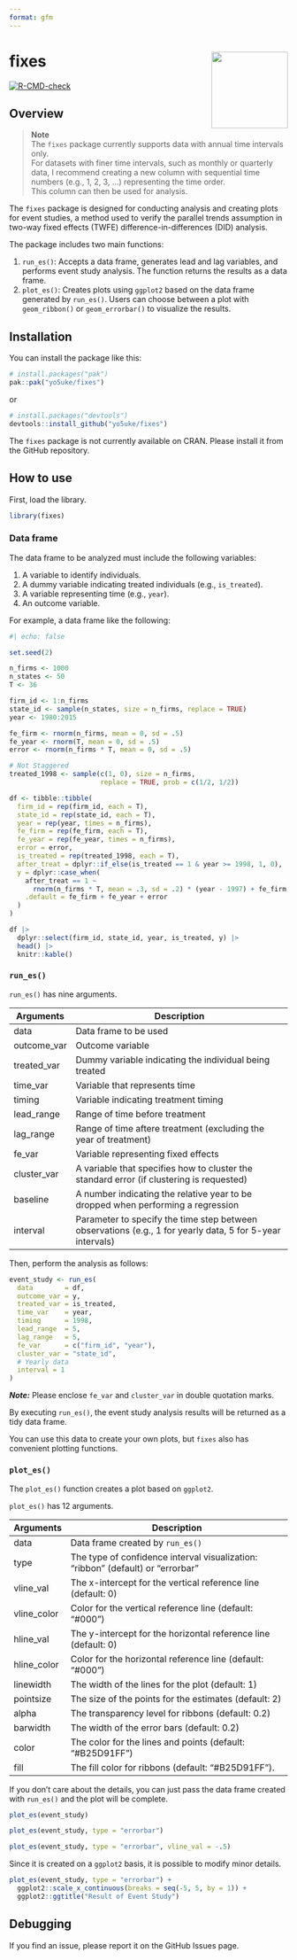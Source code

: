 ```yaml
---
format: gfm
---
```


<!-- README.md is generated from README.Qmd. Please edit that file -->

# fixes <a><img src="man/figures/logo.png" align="right" height="138" /></a>

<!-- badges: start -->
[![R-CMD-check](https://github.com/yo5uke/fixes/actions/workflows/R-CMD-check.yaml/badge.svg)](https://github.com/yo5uke/fixes/actions/workflows/R-CMD-check.yaml)
<!-- badges: end -->

## Overview

> **Note**  
> The `fixes` package currently supports data with annual time intervals only.  
> For datasets with finer time intervals, such as monthly or quarterly data, I recommend creating a new column with sequential time numbers (e.g., 1, 2, 3, ...) representing the time order.  
> This column can then be used for analysis.


The `fixes` package is designed for conducting analysis and creating plots for event studies, a method used to verify the parallel trends assumption in two-way fixed effects (TWFE) difference-in-differences (DID) analysis.

The package includes two main functions:

1. `run_es()`: Accepts a data frame, generates lead and lag variables, and performs event study analysis. The function returns the results as a data frame.
2. `plot_es()`: Creates plots using `ggplot2` based on the data frame generated by `run_es()`. Users can choose between a plot with `geom_ribbon()` or `geom_errorbar()` to visualize the results.

## Installation

You can install the package like this:

```.r
# install.packages("pak")
pak::pak("yo5uke/fixes")
```

or

```.r
# install.packages("devtools")
devtools::install_github("yo5uke/fixes")
```

The `fixes` package is not currently available on CRAN. Please install it from the GitHub repository.

## How to use

First, load the library.

```r
library(fixes)
```

### Data frame

The data frame to be analyzed must include the following variables:

1. A variable to identify individuals.
1. A dummy variable indicating treated individuals (e.g., `is_treated`).
1. A variable representing time (e.g., `year`).
1. An outcome variable.

For example, a data frame like the following:

```r
#| echo: false

set.seed(2)

n_firms <- 1000
n_states <- 50
T <- 36

firm_id <- 1:n_firms
state_id <- sample(n_states, size = n_firms, replace = TRUE)
year <- 1980:2015

fe_firm <- rnorm(n_firms, mean = 0, sd = .5)
fe_year <- rnorm(T, mean = 0, sd = .5)
error <- rnorm(n_firms * T, mean = 0, sd = .5)

# Not Staggered
treated_1998 <- sample(c(1, 0), size = n_firms, 
                       replace = TRUE, prob = c(1/2, 1/2))

df <- tibble::tibble(
  firm_id = rep(firm_id, each = T), 
  state_id = rep(state_id, each = T), 
  year = rep(year, times = n_firms), 
  fe_firm = rep(fe_firm, each = T), 
  fe_year = rep(fe_year, times = n_firms), 
  error = error, 
  is_treated = rep(treated_1998, each = T), 
  after_treat = dplyr::if_else(is_treated == 1 & year >= 1998, 1, 0), 
  y = dplyr::case_when(
    after_treat == 1 ~ 
      rnorm(n_firms * T, mean = .3, sd = .2) * (year - 1997) + fe_firm + fe_year + error, 
    .default = fe_firm + fe_year + error
  )
)

df |> 
  dplyr::select(firm_id, state_id, year, is_treated, y) |> 
  head() |> 
  knitr::kable()
```

### `run_es()`

`run_es()` has nine arguments.

| Arguments   | Description                                                                                               |
|-------------|-----------------------------------------------------------------------------------------------------------|
| data        | Data frame to be used                                                                                     |
| outcome_var | Outcome variable                                                                                          |
| treated_var | Dummy variable indicating the individual being treated                                                    |
| time_var    | Variable that represents time                                                                             |
| timing      | Variable indicating treatment timing                                                                      |
| lead_range  | Range of time before treatment                                                                            |
| lag_range   | Range of time aftere treatment (excluding the year of treatment)                                          |
| fe_var      | Variable representing fixed effects                                                                       |
| cluster_var | A variable that specifies how to cluster the standard error (if clustering is requested)                  |
| baseline    | A number indicating the relative year to be dropped when performing a regression                          |
| interval    | Parameter to specify the time step between observations (e.g., 1 for yearly data, 5 for 5-year intervals) |

Then, perform the analysis as follows:

```r
event_study <- run_es(
  data        = df, 
  outcome_var = y, 
  treated_var = is_treated, 
  time_var    = year, 
  timing      = 1998, 
  lead_range  = 5, 
  lag_range   = 5, 
  fe_var      = c("firm_id", "year"), 
  cluster_var = "state_id", 
  # Yearly data
  interval = 1
)
```

***Note:*** Please enclose `fe_var` and `cluster_var` in double quotation marks.

By executing `run_es()`, the event study analysis results will be returned as a tidy data frame.

You can use this data to create your own plots, but `fixes` also has convenient plotting functions.

### `plot_es()`

The `plot_es()` function creates a plot based on `ggplot2`. 

`plot_es()` has 12 arguments.

| Arguments   | Description                                                                     |
|-------------|---------------------------------------------------------------------------------|
| data        | Data frame created by `run_es()`                                                |
| type        | The type of confidence interval visualization: "ribbon" (default) or "errorbar" |
| vline_val   | The x-intercept for the vertical reference line (default: 0)                    |
| vline_color | Color for the vertical reference line (default: "#000")                         |
| hline_val   | The y-intercept for the horizontal reference line (default: 0)                  |
| hline_color | Color for the horizontal reference line (default: "#000")                       |
| linewidth   | The width of the lines for the plot (default: 1)                                |
| pointsize   | The size of the points for the estimates (default: 2)                           |
| alpha       | The transparency level for ribbons (default: 0.2)                               |
| barwidth    | The width of the error bars (default: 0.2)                                      |
| color       | The color for the lines and points (default: "#B25D91FF")                       |
| fill        | The fill color for ribbons (default: "#B25D91FF").                              |

If you don't care about the details, you can just pass the data frame created with `run_es()` and the plot will be complete.

```r
plot_es(event_study)
```

```r
plot_es(event_study, type = "errorbar")
```

```r
plot_es(event_study, type = "errorbar", vline_val = -.5)
```

Since it is created on a `ggplot2` basis, it is possible to modify minor details.

```r
plot_es(event_study, type = "errorbar") + 
  ggplot2::scale_x_continuous(breaks = seq(-5, 5, by = 1)) + 
  ggplot2::ggtitle("Result of Event Study")
```

## Debugging

If you find an issue, please report it on the GitHub Issues page.

